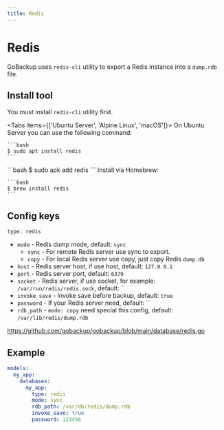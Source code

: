 ```yaml
---
title: Redis
---
```



# Redis

GoBackup uses `redis-cli` utility to export a Redis instance into a `dump.rdb` file.

## Install tool

You must install `redis-cli` utility first.


<Tabs items={['Ubuntu Server', 'Alpine Linux', 'macOS']}>
  <Tab>
    On Ubuntu Server you can use the following command:

    ```bash 
    $ sudo apt install redis
    ```
  </Tab>
  <Tab>
    ```bash 
    $ sudo apk add redis
    ```
  </Tab>
  <Tab>
    Install via Homebrew:
    
    ```bash
    $ brew install redis
    ```
  </Tab>
</Tabs>

## Config keys

`type: redis`

- `mode` - Redis dump mode, default: `sync`
  - `sync` - For remote Redis server use sync to export.
  - `copy` - For local Redis server use copy, just copy Redis `dump.db`
- `host` - Redis server host, if use host, default: `127.0.0.1`
- `port` - Redis server port, default: `6379`
- `socket` - Redis server, if use socket, for example: `/var/run/redis/redis.sock`, default: ``
- `invoke_save` - Invoke save before backup, default: `true`
- `password` - If your Redis server need, default: ``
- `rdb_path` - `mode: copy` need special this config, default: `/var/lib/redis/dump.rdb`

https://github.com/gobackup/gobackup/blob/main/database/redis.go

## Example

```yml
models:
  my_app:
    databases:
      my_app:
        type: redis
        mode: sync
        rdb_path: /var/db/redis/dump.rdb
        invoke_save: true
        password: 123456
```
